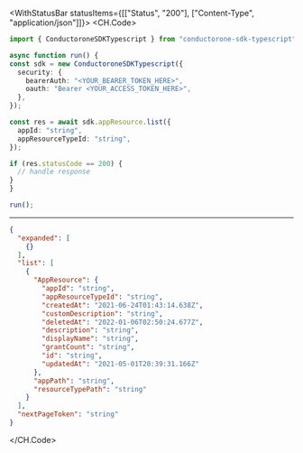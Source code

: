 

<WithStatusBar statusItems={[["Status", "200"], ["Content-Type", "application/json"]]}>
  <CH.Code>
  ```typescript List.ts
  import { ConductoroneSDKTypescript } from "conductorone-sdk-typescript";

async function run() {
  const sdk = new ConductoroneSDKTypescript({
    security: {
      bearerAuth: "<YOUR_BEARER_TOKEN_HERE>",
      oauth: "Bearer <YOUR_ACCESS_TOKEN_HERE>",
    },
  });

  const res = await sdk.appResource.list({
    appId: "string",
    appResourceTypeId: "string",
  });

  if (res.statusCode == 200) {
    // handle response
  }
}

run();
  ```
  ---

  ```json Example Response
  {
    "expanded": [
      {}
    ],
    "list": [
      {
        "AppResource": {
          "appId": "string",
          "appResourceTypeId": "string",
          "createdAt": "2021-06-24T01:43:14.638Z",
          "customDescription": "string",
          "deletedAt": "2022-01-06T02:50:24.677Z",
          "description": "string",
          "displayName": "string",
          "grantCount": "string",
          "id": "string",
          "updatedAt": "2021-05-01T20:39:31.166Z"
        },
        "appPath": "string",
        "resourceTypePath": "string"
      }
    ],
    "nextPageToken": "string"
  }
  ```
  </CH.Code>
</WithStatusBar>
